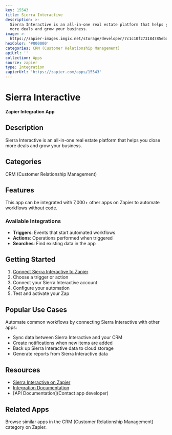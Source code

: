 ```yaml
---
key: 15543
title: Sierra Interactive
description: >-
  Sierra Interactive is an all-in-one real estate platform that helps you close
  more deals and grow your business.
image: >-
  https://zapier-images.imgix.net/storage/developer/7c1c10f273184785ebabaf63dec963af.png?auto=format%2Ccompress&ixlib=python-3.0.0&q=50
hexColor: '#000000'
categories: CRM (Customer Relationship Management)
apiUrl: ''
collection: Apps
source: zapier
type: Integration
zapierUrl: 'https://zapier.com/apps/15543'
---
```

# Sierra Interactive

**Zapier Integration App**

## Description

Sierra Interactive is an all-in-one real estate platform that helps you close more deals and grow your business.

## Categories

CRM (Customer Relationship Management)

## Features

This app can be integrated with 7,000+ other apps on Zapier to automate workflows without code.

### Available Integrations

- **Triggers**: Events that start automated workflows
- **Actions**: Operations performed when triggered
- **Searches**: Find existing data in the app

## Getting Started

1. [Connect Sierra Interactive to Zapier](https://zapier.com/apps/15543)
2. Choose a trigger or action
3. Connect your Sierra Interactive account
4. Configure your automation
5. Test and activate your Zap

## Popular Use Cases

Automate common workflows by connecting Sierra Interactive with other apps:

- Sync data between Sierra Interactive and your CRM
- Create notifications when new items are added
- Back up Sierra Interactive data to cloud storage
- Generate reports from Sierra Interactive data

## Resources

- [Sierra Interactive on Zapier](https://zapier.com/apps/15543)
- [Integration Documentation](https://zapier.com/apps/15543/integrations)
- [API Documentation](Contact app developer)

## Related Apps

Browse similar apps in the CRM (Customer Relationship Management) category on Zapier.
